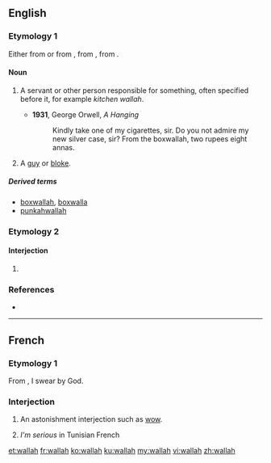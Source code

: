 ==English==

===Etymology 1===
Either from {{etyl|hi|en}} {{m|hi|-वाला||pertaining to|tr=-vālā}} or from {{etyl|hi|en}} {{m|hi|वाला||person in charge|tr=-vālā}}, from {{etyl|sa|en}} {{m|sa|पाल||protector|tr=pāla}}, from {{etyl|ine-pro|en}} {{m|ine-pro|*peh₂-||protect}}.

====Noun====
{{en-noun}}

# {{label|en|India}} A servant or other person responsible for something, often specified before it, for example ''kitchen wallah''.
#* '''1931''', George Orwell, ''A Hanging''
#*: Kindly take one of my cigarettes, sir. Do you not admire my new silver case, sir? From the boxwallah, two rupees eight annas.
# {{label|en|British|slang}} A [[guy]] or [[bloke]].

=====Derived terms=====
* [[boxwallah]], [[boxwalla]]
* [[punkahwallah]]

===Etymology 2===

====Interjection====
{{head|en|interjection}}

# {{misspelling of|voilà|lang=en}}

===References===
* {{R:Websters}}

----

==French==

===Etymology 1===
From {{etyl|ar|fr}} {{m|ar|وَٱللّٰه|tr=wa-llāh}}, I swear by God.

===Interjection===
{{head|fr|interjection}}

# {{lb|fr|slang}} An astonishment interjection such as [[wow]].
# {{lb|fr|slang}} ''I'm serious'' in Tunisian French

[[et:wallah]]
[[fr:wallah]]
[[ko:wallah]]
[[ku:wallah]]
[[my:wallah]]
[[vi:wallah]]
[[zh:wallah]]